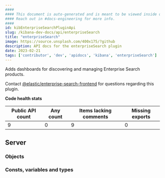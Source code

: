 ```yaml
---
####
#### This document is auto-generated and is meant to be viewed inside our experimental, new docs system.
#### Reach out in #docs-engineering for more info.
####
id: kibEnterpriseSearchPluginApi
slug: /kibana-dev-docs/api/enterpriseSearch
title: "enterpriseSearch"
image: https://source.unsplash.com/400x175/?github
description: API docs for the enterpriseSearch plugin
date: 2023-02-21
tags: ['contributor', 'dev', 'apidocs', 'kibana', 'enterpriseSearch']
---
```


Adds dashboards for discovering and managing Enterprise Search products.

Contact [@elastic/enterprise-search-frontend](https://github.com/orgs/elastic/teams/enterprise-search-frontend) for questions regarding this plugin.

**Code health stats**

| Public API count  | Any count | Items lacking comments | Missing exports |
|-------------------|-----------|------------------------|-----------------|
| 9 | 0 | 9 | 0 |

## Server

### Objects
<DocDefinitionList data={enterpriseSearchObj.server.objects}/>

### Consts, variables and types
<DocDefinitionList data={enterpriseSearchObj.server.misc}/>

